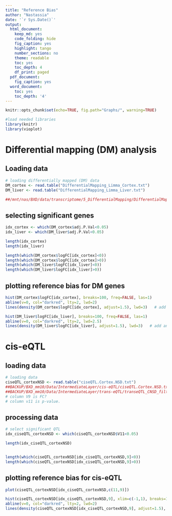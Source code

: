---
title: "Reference Bias"
author: "Nastassia"
date: '`r Sys.Date()`'
output:
  html_document:
    keep_md: yes
    code_folding: hide
    fig_caption: yes
    highlight: tango
    number_sections: no
    theme: readable
    toc: yes
    toc_depth: 4
    df_print: paged
  pdf_document:
    fig_caption: yes
  word_document:
    toc: yes
    toc_depth: '4'
---

```{r setup, include=FALSE}
knitr::opts_chunk$set(echo=TRUE, fig.path="Graphs/", warning=TRUE)

#load needed libraries
library(knitr)
library(vioplot)
```

# Differential mapping (DM) analysis

## Loading data

```{r LoadingData}
# loading differentially mapped (DM) data
DM_cortex <- read.table("DifferentialMapping_Limma_Cortex.txt")
DM_liver <- read.table("DifferentialMapping_Limma_Liver.txt")

##/mnt/nas/BXD/data/transcriptome/5_DifferentialMapping/DifferentialMapping_Limma_Cortex.txt
```

## selecting significant genes

```{r SignificantSelection}
idx_cortex <- which(DM_cortex$adj.P.Val<0.05)
idx_liver <- which(DM_liver$adj.P.Val<0.05)

length(idx_cortex)
length(idx_liver)

length(which(DM_cortex$logFC[idx_cortex]<0))
length(which(DM_cortex$logFC[idx_cortex]>0))
length(which(DM_liver$logFC[idx_liver]<0))
length(which(DM_liver$logFC[idx_liver]>0))
```

## plotting reference bias for DM genes

```{r ReferenceBias_DM}
hist(DM_cortex$logFC[idx_cortex], breaks=100, freq=FALSE, las=1)
abline(v=0, col="darkred", lty=2, lwd=2)
lines(density(DM_cortex$logFC[idx_cortex], adjust=1.5), lwd=3)   # add another "smoother" density

hist(DM_liver$logFC[idx_liver], breaks=100, freq=FALSE, las=1)
abline(v=0, col="darkred", lty=2, lwd=2.5)
lines(density(DM_liver$logFC[idx_liver], adjust=1.5), lwd=3)   # add another "smoother" density
```

# cis-eQTL

## loading data

```{r LoadData_ciseQTL}
# loading data
ciseQTL_cortexNSD <- read.table("ciseQTL.Cortex.NSD.txt")
##BACKUP/BXD_mm10/Data/IntermediateLayer/cis-eQTL/ciseQTL.Cortex.NSD.txt
##BACKUP/BXD_mm10/Data/IntermediateLayer/trans-eQTL/transeQTL_CNSD_filtered.txt
# column V9 is FC?
# column v11 is p-value.
```

## processing data

```{r ciseQTL_selection}
# select significant QTL
idx_ciseQTL_cortexNSD <- which(ciseQTL_cortexNSD$V11<0.05)

length(idx_ciseQTL_cortexNSD)


length(which(ciseQTL_cortexNSD[idx_ciseQTL_cortexNSD,9]<0))
length(which(ciseQTL_cortexNSD[idx_ciseQTL_cortexNSD,9]>0))
```


## plotting reference bias for cis-eQTL

```{r ReferenceBias_ciseQTL}
plot(ciseQTL_cortexNSD[idx_ciseQTL_cortexNSD,c(11,9)])

hist(ciseQTL_cortexNSD[idx_ciseQTL_cortexNSD,9], xlim=c(-1,1), breaks=100, freq=FALSE, las=1)
abline(v=0, col="darkred", lty=2, lwd=2)
lines(density(ciseQTL_cortexNSD[idx_ciseQTL_cortexNSD,9], adjust=1.5), lwd=3) 
```

